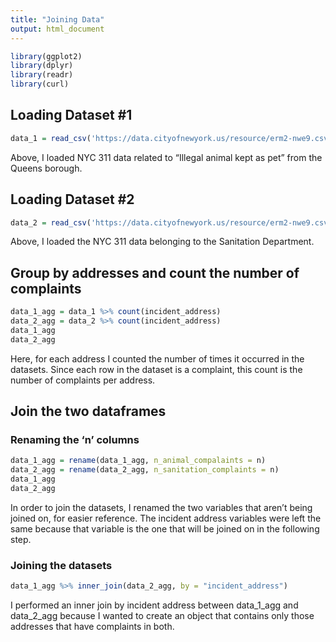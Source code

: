 ```yaml
---
title: "Joining Data"
output: html_document
---
```


```r
library(ggplot2)
library(dplyr)
library(readr)
library(curl)
```


## Loading Dataset #1
```r
data_1 = read_csv('https://data.cityofnewyork.us/resource/erm2-nwe9.csv?complaint_type=Illegal+Animal+Kept+as+Pet&borough=QUEENS')
```
Above, I loaded NYC 311 data related to "Illegal animal kept as pet" from the Queens borough.

## Loading Dataset #2 
```r
data_2 = read_csv('https://data.cityofnewyork.us/resource/erm2-nwe9.csv?agency_name=Department+of+Sanitation&borough=QUEENS')
```
Above, I loaded the NYC 311 data belonging to the Sanitation Department. 

## Group by addresses and count the number of complaints
```r
data_1_agg = data_1 %>% count(incident_address)
data_2_agg = data_2 %>% count(incident_address)
data_1_agg
data_2_agg
```
Here, for each address I counted the number of times it occurred in the datasets. Since each row in the dataset is a complaint, this count is the number of complaints per address.

##  Join the two dataframes

### Renaming the 'n' columns 
```r
data_1_agg = rename(data_1_agg, n_animal_compalaints = n)
data_2_agg = rename(data_2_agg, n_sanitation_complaints = n)
data_1_agg
data_2_agg
```
In order to join the datasets, I renamed the two variables that aren't being joined on, for easier reference. The incident address variables were left the same because that variable is the one that will be joined on in the following step.

### Joining the datasets
```r
data_1_agg %>% inner_join(data_2_agg, by = "incident_address")
```
I performed an inner join by incident address between data_1_agg and data_2_agg 
because I wanted to create an object that contains only those addresses that have complaints in both. 